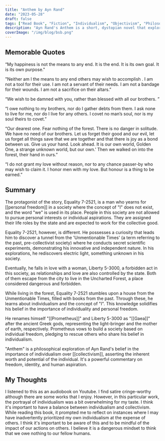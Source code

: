 ```yaml
---
title: "Anthem by Ayn Rand"
date: "2023-05-28"
draft: false
tags: ["Read Book", "Fiction", "Individualism", "Objectivism", "Philosophy", "Politics"]
description: "Ayn Rand's Anthem is a short, dystopian novel that explores the dangers of collectivism and the importance of individualism. "
coverImage: "/img/blog/bsb.png"
---
```


## Memorable Quotes

“My happiness is not the means to any end. It is the end. It is its own goal. It is its own purpose."

"Neither am I the means to any end others may wish to accomplish . I am not a tool for their use. I am not a servant of their needs. I am not a bandage for their wounds. I am not a sacrifice on their altars.”

“We wish to be damned with you, rather than blessed with all our brothers. ”

 “I owe nothing to my brothers, nor do I gather debts from them. I ask none to live for me, nor do I live for any others. I covet no man’s soul, nor is my soul theirs to covet.”

  “Our dearest one. Fear nothing of the forest. There is no danger in solitude. We have no need of our brothers. Let us forget their good and our evil, let us forget all things save that we are together and that there is joy as a bond between us. Give us your hand. Look ahead. It is our own world, Golden One, a strange unknown world, but our own.’ Then we walked on into the forest, their hand in ours.”

  “I do not grant my love without reason, nor to any chance passer-by who may wish to claim it. I honor men with my love. But honour is a thing to be earned.”

  ## Summary

  The protagonist of the story, Equality 7-2521, is a man who yearns for [[personal freedom]] in a society where the concept of "I" does not exist, and the word "we" is used in its place. People in this society are not allowed to pursue personal interests or individual aspirations. They are assigned their life roles by the state and are expected to work for the collective good.

Equality 7-2521, however, is different. He possesses a curiosity that leads him to discover a tunnel from the 'Unmentionable Times' (a term referring to the past, pre-collectivist society) where he conducts secret scientific experiments, demonstrating his innovative and independent nature. In his explorations, he rediscovers electric light, something unknown in his society.

Eventually, he falls in love with a woman, Liberty 5-3000, a forbidden act in this society, as relationships and love are also controlled by the state. Both of them escape from the city to live in the Uncharted Forest, a place considered dangerous and forbidden.

While living in the forest, Equality 7-2521 stumbles upon a house from the Unmentionable Times, filled with books from the past. Through these, he learns about individualism and the concept of "I". This knowledge solidifies his belief in the importance of individuality and personal freedom.

He renames himself "[[Prometheus]]" and Liberty 5-3000 as "[[Gaea]]" after the ancient Greek gods, representing the light-bringer and the mother of earth, respectively. Prometheus vows to build a society based on individual freedom, pledging to rescue others who share his belief in individualism.

"Anthem" is a philosophical exploration of Ayn Rand's belief in the importance of individualism over [[collectivism]], asserting the inherent worth and potential of the individual. It's a powerful commentary on freedom, identity, and human aspiration.

## My Thoughts

I listened to this as an audiobook on Youtube. I find satire cringe-worthy although there are some works that I enjoy. However, in this particular work, the portrayal of individualism was a bit overwhelming for my taste. I think it's important to have a balance between individualism and collectivism. While reading this book, it prompted me to reflect on instances where I may have inadvertently prioritized my own individualism at the expense of others. I think it's important to be aware of this and to be mindful of the impact of our actions on others. I believe it is a dangerous mindset to think that we owe nothing to our fellow humans.
